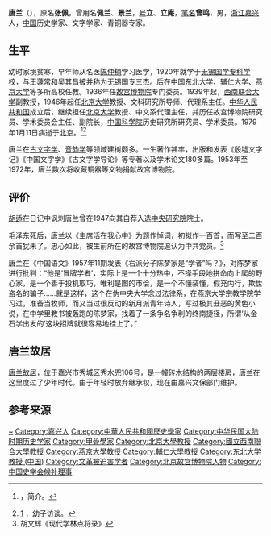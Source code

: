 {{Infobox person
|name=唐兰
|image=
|sex=男
|birth_name=张佩
|birth_date=1901年1月9日
|birth_place={{QING}}[[浙江省|浙江省]][[嘉兴|嘉兴]]秀水兜
|death_date={{death date and age |1979|1|11|1901|1|9|}}
|death_place={{PRC}}[[北京|北京]]
|occupation=历史学家<br>文学家
|nationality={{PRC}}
|party={{CCP}} (追认)
|educate=[[无锡国学专科学校|无锡国学专科学校]]
|past=[[东北大学|东北大学]]教授<br>[[辅仁大学|辅仁大学]]教授<br>[[燕京大学|燕京大学]]教授<br>[[西南联合大学|西南联合大学]]教授<br>[[北京大学|北京大学]]教授<br>[[故宫博物院|故宫博物院]]研究员<br>[[中国科学院|中国科学院]]历史研究所研究员
|work=《殷墟文字记》<br>《中国文字学》<br>《古文字学导论》
|spouse=
|relatives=长子：唐震年<br>二子：唐复年<br>三子：唐豫年<br>幼子：唐益年
}}
'''唐兰'''（{{bd|1901年|1月9日|1979年|1月11日|catIdx=Tang唐}}），原名'''张佩'''，曾用名'''佩兰'''、'''景兰'''，[[号|号]]'''立{{ruby|-{厂}-|-{zh-cn:ān;zh-tw:ㄢ}-}}'''、'''立庵'''，[[笔名|笔名]]'''曾鸣'''，男，[[浙江省|浙江]][[嘉兴县|嘉兴]]人，[[中国|中国]]历史学家、文字学家、青铜器专家。

== 生平 ==
幼时家境贫寒，早年师从名医[[陈仲楠|陈仲楠]]学习医学，1920年就学于[[无锡国学专科学校|无锡国学专科学校]]，与[[王蘧常|王蘧常]]和[[吴其昌|吴其昌]]被并称为无锡国专三杰。后在[[中国东北大学|中国东北大学]]、[[辅仁大学|辅仁大学]]、[[燕京大学|燕京大学]]等多所高校任教。1936年任[[故宫博物院|故宫博物院]]专门委员。1939年起，[[西南联合大学|西南联合大学]]副教授，1946年起任[[北京大学|北京大学]]教授、文科研究所导师、代理系主任。[[中华人民共和国|中华人民共和国]]成立后，继续担任[[北京大学|北京大学]]教授、中文系代理主任，并历任故宫博物院研究员、学术委员会主任、副院长，[[中国科学院|中国科学院]]历史研究所研究员、学术委员。1979年1月11日病逝于[[北京|北京]]。<ref>{{cite web |url=http://www.dpm.org.cn/shtml/402/@/26592.html |title=存档副本 |accessdate=2015-02-05 |deadurl=yes |archiveurl=https://web.archive.org/web/20150221214750/http://www.dpm.org.cn/shtml/402/%40/26592.html |archivedate=2015-02-21 }}，简介。</ref><ref>[http://blog.sina.com.cn/s/blog_728e58880102ux5v.html] {{Wayback|url=http://blog.sina.com.cn/s/blog_728e58880102ux5v.html |date=20160810025303 }}，幼子访谈。</ref>

唐兰在[[古文字学|古文字学]]、[[音韵学|音韵学]]等领域建树颇多。一生著作甚丰，出版和发表《殷墟文字记》《中国文字学》《古文字学导论》等专著以及学术论文180多篇。1953年至1972年，唐兰数次将收藏铜器等文物捐献故宫博物院。 

== 评价 ==
[[胡适|胡适]]在日记中讽刺唐兰曾在1947向其自荐入选[[中央研究院|中央研究院]]院士。

毛泽东死后，唐兰以《主席活在我心中》为题作悼词，初拟作一百首，而写至二百余首犹未了。忠心如此，被生前所在的故宫博物院追认为中共党员。<ref>胡文辉《现代学林点将录》</ref>

唐兰在《中国语文》1957年11期发表《右派分子陈梦家是“学者”吗？》，对陈梦家进行批判：“他是‘冒牌学者’，实际上是一个十分热中，不择手段地拼命向上爬的野心家，是一个善于投机取巧，唯利是图的市侩，是一个不懂装懂，假充内行，欺世盗名的骗子……就是这样，这个在伪中央大学念过法律系，在燕京大学宗教学院学习过，准备当牧师，而又当过很反动的新月派青年诗人，写过极其丑恶的黄色小说，在中学里教书被轰跑的陈梦家，找着了一条争名争利的终南捷径，所谓‘从金石学出发的’这块招牌就很容易地挂上了。”

== 唐兰故居 ==
[[唐兰故居|唐兰故居]]，位于嘉兴市秀城区秀水兜106号，是一幢砖木结构的两层楼房，唐兰在这里度过了少年时代。由于年轻时放弃继承权，现在由嘉兴文保部门维护。

== 参考来源 ==
{{Reflist}}

{{Navboxes
| title  = 唐兰在[[中国史学会|中国史学会]]的职务
| list1  =
{{中国史学会第一届理事会}}
}}

{{Authority control}}
{{DEFAULTSORT:Tang}}
[[Category:張姓|~]]
[[Category:嘉兴人|Category:嘉兴人]]
[[Category:中華人民共和國歷史學家|Category:中華人民共和國歷史學家]]
[[Category:中华民国大陆时期历史学家|Category:中华民国大陆时期历史学家]]
[[Category:甲骨學家|Category:甲骨學家]]
[[Category:北京大學教授|Category:北京大學教授]]
[[Category:國立西南聯合大學教授|Category:國立西南聯合大學教授]]
[[Category:燕京大學教授|Category:燕京大學教授]]
[[Category:輔仁大學教授|Category:輔仁大學教授]]
[[Category:东北大学教授_(中国)|Category:东北大学教授 (中国)]]
[[Category:文革被迫害学者|Category:文革被迫害学者]]
[[Category:北京故宫博物院人物|Category:北京故宫博物院人物]]
[[Category:中国史学会候补理事|Category:中国史学会候补理事]]